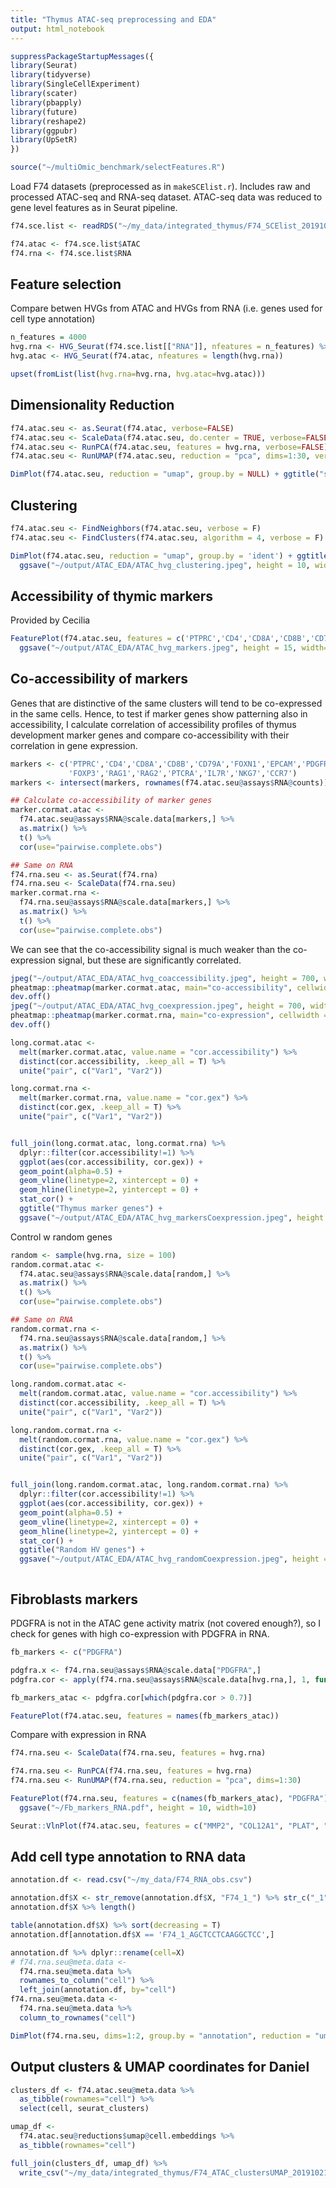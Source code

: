 ```yaml
---
title: "Thymus ATAC-seq preprocessing and EDA"
output: html_notebook
---
```


```r
suppressPackageStartupMessages({
library(Seurat)
library(tidyverse)
library(SingleCellExperiment)
library(scater)
library(pbapply)
library(future)
library(reshape2)
library(ggpubr)
library(UpSetR)
})

source("~/multiOmic_benchmark/selectFeatures.R")
```

Load F74 datasets (preprocessed as in `makeSCElist.r`). Includes raw and processed ATAC-seq and RNA-seq dataset. ATAC-seq data was reduced to gene level features as in Seurat pipeline. 

```r
f74.sce.list <- readRDS("~/my_data/integrated_thymus/F74_SCElist_20191017.RDS")

f74.atac <- f74.sce.list$ATAC
f74.rna <- f74.sce.list$RNA
```

## Feature selection
Compare betwen HVGs from ATAC and HVGs from RNA (i.e. genes used for cell type annotation)
```r
n_features = 4000
hvg.rna <- HVG_Seurat(f74.sce.list[["RNA"]], nfeatures = n_features) %>% {.[. %in% rownames(f74.sce.list[["ATAC"]])]}
hvg.atac <- HVG_Seurat(f74.atac, nfeatures = length(hvg.rna))

upset(fromList(list(hvg.rna=hvg.rna, hvg.atac=hvg.atac)))
```
<!-- Check gene coverage -->
<!-- ```{r, fig.width=10, fig.height=6, echo=FALSE, eval=FALSE, message=FALSE, warning=FALSE} -->
<!-- gene.coverage <- Matrix::rowSums(counts(f74.atac)) -->

<!-- hvg.atac.pl <- data.frame(cov=gene.coverage, gene=names(gene.coverage)) %>% -->
<!--   dplyr::mutate(var=ifelse(gene %in% hvg.atac, "HVG-ATAC", "Non-HVG")) %>% -->
<!--   # mutate(var=ifelse(gene %in% VariableFeatures(thymus.atac.varcovgenes), "HVG", "Non-HVG")) %>% -->
<!--   ggplot(aes(fill=var, cov)) +  -->
<!--   geom_histogram(bins=50) + -->
<!--   facet_wrap(var~., scales="free_y", nrow=2, ncol=1) -->

<!-- hvg.rna.pl <- data.frame(cov=gene.coverage, gene=names(gene.coverage)) %>% -->
<!--   dplyr::mutate(var=ifelse(gene %in% hvg.rna, "HVG-RNA", "Non-HVG")) %>% -->
<!--   # mutate(var=ifelse(gene %in% VariableFeatures(thymus.atac.varcovgenes), "HVG", "Non-HVG")) %>% -->
<!--   ggplot(aes(fill=var, cov)) +  -->
<!--   geom_histogram(bins=50) + -->
<!--   facet_wrap(var~., scales="free_y", nrow=2, ncol=1) -->

<!-- ggarrange(hvg.atac.pl, hvg.rna.pl, common.legend = TRUE) -->
<!-- ``` -->

## Dimensionality Reduction
```r
f74.atac.seu <- as.Seurat(f74.atac, verbose=FALSE)
f74.atac.seu <- ScaleData(f74.atac.seu, do.center = TRUE, verbose=FALSE)
f74.atac.seu <- RunPCA(f74.atac.seu, features = hvg.rna, verbose=FALSE) 
f74.atac.seu <- RunUMAP(f74.atac.seu, reduction = "pca", dims=1:30, verbose=FALSE) 

DimPlot(f74.atac.seu, reduction = "umap", group.by = NULL) + ggtitle("scRNA-seq HVGs") 
```

<!-- ATAC hvgs -->
<!-- ```{r} -->
<!-- f74.atac.seu.atachvg <- as.Seurat(f74.atac) -->
<!-- f74.atac.seu.atachvg <- ScaleData(f74.atac.seu.atachvg) -->
<!-- f74.atac.seu.atachvg <- RunPCA(f74.atac.seu.atachvg, features = hvg.atac)  -->
<!-- f74.atac.seu.atachvg <- RunUMAP(f74.atac.seu.atachvg, reduction = "pca", dims=1:30)  -->

<!-- DimPlot(f74.atac.seu.atachvg, reduction = "umap") + ggtitle("scATAC-seq HVGs")  -->
<!-- ``` -->

## Clustering 
```r
f74.atac.seu <- FindNeighbors(f74.atac.seu, verbose = F)
f74.atac.seu <- FindClusters(f74.atac.seu, algorithm = 4, verbose = F)

DimPlot(f74.atac.seu, reduction = "umap", group.by = 'ident') + ggtitle("leiden") +
  ggsave("~/output/ATAC_EDA/ATAC_hvg_clustering.jpeg", height = 10, width=12)
```
<!-- ncd -->
<!-- ```{r} -->
<!-- f74.atac.seu.atachvg <- FindNeighbors(f74.atac.seu.atachvg) -->
<!-- f74.atac.seu.atachvg <- FindClusters(f74.atac.seu.atachvg, algorithm = 4) -->

<!-- DimPlot(f74.atac.seu.atachvg, reduction = "umap") + ggtitle("leiden") -->
<!-- ``` -->

## Accessibility of thymic markers
Provided by Cecilia
```r
FeaturePlot(f74.atac.seu, features = c('PTPRC','CD4','CD8A','CD8B','CD79A','FOXN1','EPCAM','PDGFRA','GNG4', 'FOXP3','RAG1','RAG2','PTCRA','IL7R','NKG7','CCR7')) +
  ggsave("~/output/ATAC_EDA/ATAC_hvg_markers.jpeg", height = 15, width=15)
```

## Co-accessibility of markers

Genes that are distinctive of the same clusters will tend to be co-expressed in the same cells. Hence, to test if marker genes show patterning also in accessibility, I calculate correlation of accessibility profiles of thymus development marker genes and compare co-accessibility with their correlation in gene expression. 

```r
markers <- c('PTPRC','CD4','CD8A','CD8B','CD79A','FOXN1','EPCAM','PDGFRA','GNG4',
             'FOXP3','RAG1','RAG2','PTCRA','IL7R','NKG7','CCR7')
markers <- intersect(markers, rownames(f74.atac.seu@assays$RNA@counts))

## Calculate co-accessibility of marker genes
marker.cormat.atac <- 
  f74.atac.seu@assays$RNA@scale.data[markers,] %>%
  as.matrix() %>%
  t() %>%
  cor(use="pairwise.complete.obs")

## Same on RNA
f74.rna.seu <- as.Seurat(f74.rna)
f74.rna.seu <- ScaleData(f74.rna.seu)
marker.cormat.rna <- 
  f74.rna.seu@assays$RNA@scale.data[markers,] %>%
  as.matrix() %>%
  t() %>%
  cor(use="pairwise.complete.obs")
```

We can see that the co-accessibility signal is much weaker than the co-expression signal, but these are significantly correlated.

```r
jpeg("~/output/ATAC_EDA/ATAC_hvg_coaccessibility.jpeg", height = 700, width=900)
pheatmap::pheatmap(marker.cormat.atac, main="co-accessibility", cellwidth = 10, cellheight = 10)
dev.off()
jpeg("~/output/ATAC_EDA/ATAC_hvg_coexpression.jpeg", height = 700, width=900)
pheatmap::pheatmap(marker.cormat.rna, main="co-expression", cellwidth = 10, cellheight = 10)
dev.off()
```
```r
long.cormat.atac <- 
  melt(marker.cormat.atac, value.name = "cor.accessibility") %>% 
  distinct(cor.accessibility, .keep_all = T) %>%
  unite("pair", c("Var1", "Var2"))

long.cormat.rna <- 
  melt(marker.cormat.rna, value.name = "cor.gex") %>% 
  distinct(cor.gex, .keep_all = T) %>%
  unite("pair", c("Var1", "Var2"))


full_join(long.cormat.atac, long.cormat.rna) %>%
  dplyr::filter(cor.accessibility!=1) %>%
  ggplot(aes(cor.accessibility, cor.gex)) +
  geom_point(alpha=0.5) +
  geom_vline(linetype=2, xintercept = 0) +
  geom_hline(linetype=2, yintercept = 0) +
  stat_cor() +
  ggtitle("Thymus marker genes") +
  ggsave("~/output/ATAC_EDA/ATAC_hvg_markersCoexpression.jpeg", height = 8, width=8)

```

<!-- Visualize some of the strong co-accessible markers -->
<!-- ```{r, fig.width=10, fig.height=5} -->
<!-- p1 <- FeatureScatter(f74.atac.seu, feature1 = "RAG1", feature2 = "RAG2", slot = "scale.data", smooth=TRUE) -->
<!-- p2 <- FeatureScatter(f74.rna.seu, feature1 = "RAG1", feature2 = "RAG2", slot = "scale.data", smooth=TRUE) -->

<!-- CombinePlots(plots=list(p1, p2)) -->
<!-- ``` -->

Control w random genes 
```r

random <- sample(hvg.rna, size = 100)
random.cormat.atac <- 
  f74.atac.seu@assays$RNA@scale.data[random,] %>%
  as.matrix() %>%
  t() %>%
  cor(use="pairwise.complete.obs")

## Same on RNA
random.cormat.rna <- 
  f74.rna.seu@assays$RNA@scale.data[random,] %>%
  as.matrix() %>%
  t() %>%
  cor(use="pairwise.complete.obs")

long.random.cormat.atac <- 
  melt(random.cormat.atac, value.name = "cor.accessibility") %>% 
  distinct(cor.accessibility, .keep_all = T) %>%
  unite("pair", c("Var1", "Var2"))

long.random.cormat.rna <- 
  melt(random.cormat.rna, value.name = "cor.gex") %>% 
  distinct(cor.gex, .keep_all = T) %>%
  unite("pair", c("Var1", "Var2"))


full_join(long.random.cormat.atac, long.random.cormat.rna) %>%
  dplyr::filter(cor.accessibility!=1) %>%
  ggplot(aes(cor.accessibility, cor.gex)) +
  geom_point(alpha=0.5) +
  geom_vline(linetype=2, xintercept = 0) +
  geom_hline(linetype=2, yintercept = 0) +
  stat_cor() +
  ggtitle("Random HV genes") +
  ggsave("~/output/ATAC_EDA/ATAC_hvg_randomCoexpression.jpeg", height = 8, width=8)



```

## Fibroblasts markers
PDGFRA is not in the ATAC gene activity matrix (not covered enough?), so I check for genes with high co-expression with PDGFRA in RNA.


```r
fb_markers <- c("PDGFRA")

pdgfra.x <- f74.rna.seu@assays$RNA@scale.data["PDGFRA",]
pdgfra.cor <- apply(f74.rna.seu@assays$RNA@scale.data[hvg.rna,], 1, function(x) cor(x=x, y=pdgfra.x, use="complete.obs"))

fb_markers_atac <- pdgfra.cor[which(pdgfra.cor > 0.7)]

FeaturePlot(f74.atac.seu, features = names(fb_markers_atac)) 

```

Compare with expression in RNA
```r
f74.rna.seu <- ScaleData(f74.rna.seu, features = hvg.rna)

f74.rna.seu <- RunPCA(f74.rna.seu, features = hvg.rna) 
f74.rna.seu <- RunUMAP(f74.rna.seu, reduction = "pca", dims=1:30) 

FeaturePlot(f74.rna.seu, features = c(names(fb_markers_atac), "PDGFRA")) +
  ggsave("~/Fb_markers_RNA.pdf", height = 10, width=10)
```
```r
Seurat::VlnPlot(f74.atac.seu, features = c("MMP2", "COL12A1", "PLAT", "NTRK2"), slot = "data", ncol = 2)  
```

## Add cell type annotation to RNA data 
```r
annotation.df <- read.csv("~/my_data/F74_RNA_obs.csv")

annotation.df$X <- str_remove(annotation.df$X, "F74_1_") %>% str_c("_1")
annotation.df$X %>% length()

table(annotation.df$X) %>% sort(decreasing = T)
annotation.df[annotation.df$X == 'F74_1_AGCTCCTCAAGGCTCC',]

annotation.df %>% dplyr::rename(cell=X)
# f74.rna.seu@meta.data <- 
  f74.rna.seu@meta.data %>%
  rownames_to_column("cell") %>%
  left_join(annotation.df, by="cell")
f74.rna.seu@meta.data <- 
  f74.rna.seu@meta.data %>%
  column_to_rownames("cell")

DimPlot(f74.rna.seu, dims=1:2, group.by = "annotation", reduction = "umap")
```



## Output clusters & UMAP coordinates for Daniel
```r
clusters_df <- f74.atac.seu@meta.data %>%
  as_tibble(rownames="cell") %>%
  select(cell, seurat_clusters)

umap_df <- 
  f74.atac.seu@reductions$umap@cell.embeddings %>%
  as_tibble(rownames="cell")

full_join(clusters_df, umap_df) %>%
  write_csv("~/my_data/integrated_thymus/F74_ATAC_clustersUMAP_20191021.csv")
```

